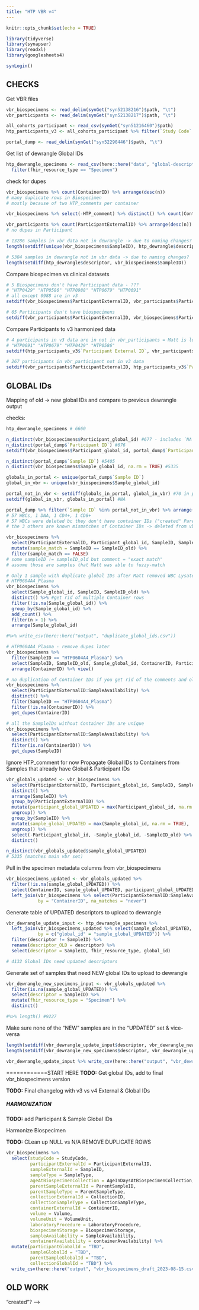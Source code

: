 ```yaml
---
title: "HTP VBR v4"
---
```


```r
knitr::opts_chunk$set(echo = TRUE)

library(tidyverse)
library(synapser)
library(readxl)
library(googlesheets4)

synLogin()
```


## CHECKS

Get VBR files

```r
vbr_biospecimens <- read_delim(synGet("syn52138216")$path, "\t")
vbr_participants <- read_delim(synGet("syn52138217")$path, "\t")

all_cohorts_participant <- read_csv(synGet("syn51216460")$path)
htp_participants_v3 <- all_cohorts_participant %>% filter(`Study Code` == "HTP")

portal_dump <- read_delim(synGet("syn52290446")$path, "\t")

```

Get list of dewrangle Global IDs
```r
htp_dewrangle_specimens <- read_csv(here::here("data", "global-descriptors-htp_2023-07-24.csv")) %>% 
  filter(fhir_resource_type == "Specimen")
```

check for dupes
```r
vbr_biospecimens %>% count(ContainerID) %>% arrange(desc(n))
# many duplicate rows in Biospecimen
# mostly because of two HTP_comments per container

vbr_biospecimens %>% select(-HTP_comment) %>% distinct() %>% count(ContainerID) %>% arrange(desc(n))

vbr_participants %>% count(ParticipantExternalID) %>% arrange(desc(n))
# no dupes in Participant
```


```r
# 13286 samples in vbr data not in dewrangle -> due to naming changes?
length(setdiff(unique(vbr_biospecimens$SampleID), htp_dewrangle$descriptor))

# 5384 samples in dewrangle not in vbr data -> due to naming changes?
length(setdiff(htp_dewrangle$descriptor, vbr_biospecimens$SampleID))
```

Compare biospecimen vs clinical datasets

```r
# 5 Biospecimens don't have Participant data - ???
# "HTP0429" "HTP0586" "HTP0988" "HTP0679" "HTP0691"
# all except 0988 are in v3
setdiff(vbr_biospecimens$ParticipantExternalID, vbr_participants$ParticipantExternalID)

# 65 Participants don't have biospecimens
setdiff(vbr_participants$ParticipantExternalID, vbr_biospecimens$ParticipantExternalID)
```


Compare Participants to v3 harmonized data

```r

# 4 participants in v3 data are in not in vbr_participants = Matt is looking for these
# "HTP0691" "HTP0679" "HTP0429" "HTP0586"
setdiff(htp_participants_v3$`Participant External ID`, vbr_participants$ParticipantExternalID)

# 267 participants in vbr_participant not in v3 data
setdiff(vbr_participants$ParticipantExternalID, htp_participants_v3$`Participant External ID`)

```

## GLOBAL IDs

Mapping of old -> new global IDs and compare to previous dewrangle output

checks:
```r
htp_dewrangle_specimens # 6660

n_distinct(vbr_biospecimens$Participant_global_id) #677 - includes `NA`
n_distinct(portal_dump$`Participant ID`) #676
setdiff(vbr_biospecimens$Participant_global_id, portal_dump$`Participant ID`) #NA

n_distinct(portal_dump$`Sample ID`) #5405
n_distinct(vbr_biospecimens$Sample_global_id, na.rm = TRUE) #5335

globals_in_portal <- unique(portal_dump$`Sample ID`)
global_in_vbr <- unique(vbr_biospecimens$Sample_global_id)

portal_not_in_vbr <- setdiff(globals_in_portal, global_in_vbr) #70 in portal, not in VBR
setdiff(global_in_vbr, globals_in_portal) #NA

portal_dump %>% filter(`Sample ID` %in% portal_not_in_vbr) %>% arrange(`Sample Type`)
# 57 WBCs, 1 DNA, 1 CD4+, 1 CD8+
# 57 WBCs were deleted bc they don't have container IDs ("created" Parent Samples)
# the 3 others are known mismatches of Container IDs -> deleted from vbr

vbr_biospecimens %>% 
  select(ParticipantExternalID, Participant_global_id, SampleID, SampleID_old, Sample_global_id, HTP_comment) %>% 
  mutate(sample_match = SampleID == SampleID_old) %>% 
  filter(sample_match == FALSE)
# some sampleID != sampleID_old but comment = "exact match"
# assume those are samples that Matt was able to fuzzy-match

# Only 1 sample with duplicate global IDs after Matt removed WBC Lysates
# HTP0604A4_Plasma
vbr_biospecimens %>%
  select(Sample_global_id, SampleID, SampleID_old) %>%
  distinct() %>% #get rid of multiple Container rows
  filter(!is.na(Sample_global_id)) %>% 
  group_by(Sample_global_id) %>% 
  add_count() %>%
  filter(n > 1) %>% 
  arrange(Sample_global_id)

#%>% write_csv(here::here("output", "duplicate_global_ids.csv"))

# HTP0604A4_Plasma - remove dupes later
vbr_biospecimens %>% 
  filter(SampleID == "HTP0604A4_Plasma") %>%
  select(SampleID, SampleID_old, Sample_global_id, ContainerID, ParticipantExternalID) %>% 
  arrange(ContainerID) %>% view()

# no duplication of Container IDs if you get rid of the comments and old ID cols
vbr_biospecimens %>%
  select(ParticipantExternalID:SampleAvailability) %>% 
  distinct() %>%
  filter(SampleID == "HTP0604A4_Plasma")
  filter(!is.na(ContainerID)) %>% 
  get_dupes(ContainerID)

# all the SampleIDs without Container IDs are unique
vbr_biospecimens %>%
  select(ParticipantExternalID:SampleAvailability) %>% 
  distinct() %>% 
  filter(is.na(ContainerID)) %>% 
  get_dupes(SampleID)
```


Ignore HTP_comment for now
Propagate Global IDs to Containers from Samples that already have Global & Participant IDs
```r
vbr_globals_updated <- vbr_biospecimens %>% 
  select(ParticipantExternalID, Participant_global_id, SampleID, SampleID_old, Sample_global_id, ContainerID) %>% 
  distinct() %>% 
  arrange(SampleID) %>% 
  group_by(ParticipantExternalID) %>% 
  mutate(participant_global_UPDATED = max(Participant_global_id, na.rm = TRUE), .after = Participant_global_id) %>% 
  ungroup() %>% 
  group_by(SampleID) %>% 
  mutate(sample_global_UPDATED = max(Sample_global_id, na.rm = TRUE), .after = Sample_global_id) %>%
  ungroup() %>% 
  select(-Participant_global_id, -Sample_global_id, -SampleID_old) %>% 
  distinct()

n_distinct(vbr_globals_updated$sample_global_UPDATED)
# 5335 (matches main vbr set)  
```

Pull in the specimen metadata columns from vbr_biospecimens
```r
vbr_biospecimens_updated <- vbr_globals_updated %>% 
  filter(!is.na(sample_global_UPDATED)) %>%  
  select(ContainerID, sample_global_UPDATED, participant_global_UPDATED) %>%
  left_join(vbr_biospecimens %>% select(ParticipantExternalID:SampleAvailability) %>% distinct(), 
            by = "ContainerID", na_matches = "never")
```

Generate table of UPDATED descriptors to upload to dewrangle
```r
vbr_dewrangle_update_input <- htp_dewrangle_specimens %>% 
  left_join(vbr_biospecimens_updated %>% select(sample_global_UPDATED, SampleID) %>% distinct(),
            by = c("global_id" = "sample_global_UPDATED")) %>% 
  filter(descriptor != SampleID) %>% 
  rename(descriptor_OLD = descriptor) %>% 
  select(descriptor = SampleID, fhir_resource_type, global_id)

# 4132 Global IDs need updated descriptors

```

Generate set of samples that need NEW global IDs to upload to dewrangle
```r
vbr_dewrangle_new_specimens_input <- vbr_globals_updated %>% 
  filter(is.na(sample_global_UPDATED)) %>% 
  select(descriptor = SampleID) %>% 
  mutate(fhir_resource_type = "Specimen") %>% 
  distinct() 

#%>% length() #9227
```


Make sure none of the "NEW" samples are in the "UPDATED" set & vice-versa
```r
length(setdiff(vbr_dewrangle_update_input$descriptor, vbr_dewrangle_new_specimens$descriptor))
length(setdiff(vbr_dewrangle_new_specimens$descriptor, vbr_dewrangle_update_input$descriptor))

```

```r
vbr_dewrangle_update_input %>% write_csv(here::here("output", "vbr_dewrangle_update_input.csv"))

```

============START HERE
**TODO:** Get global IDs, add to final vbr_biospecimens version

**TODO:** Final changelog with v3 vs v4 External & Global IDs


##### HARMONIZATION

**TODO:** add Participant & Sample Global IDs

Harmonize Biospecimen

**TODO:** CLean up NULL vs N/A
REMOVE DUPLICATE ROWS

```r
vbr_biospecimens %>% 
  select(studyCode = StudyCode,
         participantExternalId = ParticipantExternalID,
         sampleExternalId = SampleID,
         sampleType = SampleType,
         ageAtBiospecimenCollection = AgeInDaysAtBiospecimenCollection,
         parentSampleExternalId = ParentSampleID,
         parentSampleType = ParentSampleType,
         collectionExternalId = CollectionID,
         collectionSampleType = CollectionSampleType,
         containerExternalId = ContainerID,
         volume = Volume,
         volumeUnit = VolumeUnit,
         laboratoryProcedure = LaboratoryProcedure,
         biospecimenStorage = BiospecimenStorage,
         sampleAvailability = SampleAvailability,
         containerAvailability = containerAvailability) %>% 
  mutate(participantGlobalId = "TBD",
         sampleGlobalId = "TBD",
         parentSampleGlobalId = "TBD",
         collectionGlobalId = "TBD") %>% 
  write_csv(here::here("output", "vbr_biospecimens_draft_2023-08-15.csv"))

```



## OLD WORK

<!-- ## Get Unique Sample Types for enums -->

<!-- ```{r} -->
<!-- unique(c(vbr_biospecimens$SampleType,  -->
<!--          vbr_biospecimens$ParentSampleType, -->
<!--          vbr_biospecimens$CollectionSampleType)) %>% sort() -->
<!-- ``` -->

<!-- ## FIGURING OUT OLD VS NEW SAMPLE IDs -->

<!-- Get sample ID suffixes from dewrangle -->

<!-- ```{r} -->
<!-- htp_dewrangle %>%  -->
<!--   pull(descriptor) %>%  -->
<!--   str_replace("HTP.{5,7}_", "") %>%  -->
<!--   unique() -->
<!-- ``` -->

<!-- Get sample ID suffixes from VBR export -->

<!-- ```{r} -->
<!-- vbr_biospecimens %>%  -->
<!--   pull(SampleID) %>%  -->
<!--   str_replace("HTP.{5,7}_", "") %>%  -->
<!--   unique() -->
<!-- ``` -->

<!-- Read in Matt's lists of missing/unmatched samples -->

<!-- PART 1: 72 samples with --, 6 with NA or "Damaged BC"  -->
<!-- ```{r} -->
<!-- missing_containers <- read_delim(synGet("syn52293384")$path, "\t") %>%  -->
<!--   left_join(htp_dewrangle %>% select(global_id, descriptor), -->
<!--             by = c("Sample_global_id" = "global_id")) -->
<!-- ``` -->

<!-- look in aliquot.csv -->

<!-- ```{r} -->
<!-- aliquotcsv <- read_csv(synGet("syn52293019")$path) -->

<!-- aliquotcsv %>% filter(`Sample ID` %in% missing_containers$descriptor) -->
<!-- # these are all the Plasmas with NA or Damaged, so not helpful -->
<!-- ``` -->

<!-- compare v1 (htp_sample.csv) to v3 (FV_S71B1672_htp_samples_AND_COLLECTIONS_with_KF_global_ids_updated_2023-06-09.csv) -->

<!-- ```{r} -->
<!-- v1_sample_manifest <- read_csv(synGet("syn52293022")$path) #5494 -->
<!-- v3_sample_manifest <- read_csv(synGet("syn51514604")$path) #6430 -->
<!-- ``` -->
<!-- 161 samples in v1 aliquots.csv were not in v3  -->
<!-- -> Eric said 891 rows were dropped from aliquots.csv because of this -->
<!-- Per Matt, these should probably be deleted anyway, but he will check -->
<!-- ```{r} -->
<!-- #setdiff(v3_sample_manifest$`Sample External ID`, v1_sample_manifest$`Sample ID`) #1097 -->

<!-- v1_v3_setdiff <- setdiff(v1_sample_manifest$`Sample ID`, v3_sample_manifest$`Sample External ID`) #161 -->

<!-- htp_sample_manifest_robert %>%  -->
<!--   filter(`Sample ID` %in% v1_v3_setdiff) %>%  -->
<!--   write_csv(here::here("output", "v1_v3_setdiff.csv")) # sent to Matt -->
<!-- ``` -->


<!-- Look in v3 sample manifest -->
<!-- ```{r} -->
<!-- v3_sample_manifest %>% filter(`Sample External ID` %in% missing_containers$descriptor) -->

<!-- ``` -->

<!-- Look in portal dump -->
<!-- ```{r} -->
<!-- portal_dump <- read_tsv(synGet("syn52290446")$path) -->

<!-- missing_containers_that_have_files <- portal_dump %>%  -->
<!--   filter(`External Sample ID` %in% missing_containers$descriptor) %>%  -->
<!--   filter(Files != "--") %>%  -->
<!--   pull(`External Sample ID`) %>% unique() %>% sort() -->

<!-- #21 samples that don't have containers but do have files -->
<!-- ``` -->

<!-- Look in the HTP sample manifest file (Robert/Adam) -->
<!-- ```{r} -->
<!-- htp_sample_manifest_robert <- read_csv(synGet("syn48250502")$path) -->

<!-- htp_sample_manifest_robert %>%  -->
<!--   filter(`Sample ID` %in% missing_containers$descriptor) %>%  -->
<!--   pull(`Sample ID`) %>% unique() %>% sort() -->
<!-- # only the 6 Plasmas match Sample ID in Robert's sheet, and they don't have container IDs here either -->

<!-- # now look for those samples in Parent Sample column -->
<!-- htp_sample_manifest_robert %>%  -->
<!--   filter(`Parent Sample ID` %in% missing_containers$descriptor) %>% -->
<!--   pull(`Parent Sample ID`) %>% unique() -->
<!-- # 57, correct number -->
<!-- # these only appear as Parents and not Samples --> "created"? -->

<!-- ``` -->
<!-- From VBR Agenda 2023-05-30 -->

<!-- MISSING SAMPLES -->
<!-- 15 HTP samples with RNAseq in Data Service but not in portal  -->
<!-- These might have been in a small pilot - are there FASTQ files? Also public on GEO * check with Christina -->
<!-- HTP0084A2_RNA_paxgene -->
<!-- HTP0085B2_RNA_paxgene -->
<!-- HTP0204A_RNA_paxgene -->
<!-- HTP0206B_RNA_paxgene -->
<!-- HTP0288B_RNA_paxgene -->
<!-- HTP0302B_RNA_paxgene -->
<!-- HTP0310A_RNA_paxgene -->
<!-- HTP0322B_RNA_paxgene -->
<!-- HTP0326A_RNA_paxgene -->
<!-- HTP0328A_RNA_paxgene -->
<!-- HTP0332A_RNA_paxgene -->
<!-- HTP0338B_RNA_paxgene -->
<!-- HTP0348A_RNA_paxgene -->
<!-- HTP0351A_RNA_paxgene -->
<!-- HTP0442A2_RNA_paxgene -->


<!-- ```{r} -->
<!-- missing_15_samples <- c("HTP0084A2_RNA_paxgene", "HTP0085B2_RNA_paxgene", "HTP0204A_RNA_paxgene", "HTP0206B_RNA_paxgene", "HTP0288B_RNA_paxgene", "HTP0302B_RNA_paxgene", "HTP0310A_RNA_paxgene", "HTP0322B_RNA_paxgene", "HTP0326A_RNA_paxgene", "HTP0328A_RNA_paxgene", "HTP0332A_RNA_paxgene", "HTP0338B_RNA_paxgene", "HTP0348A_RNA_paxgene", "HTP0351A_RNA_paxgene", "HTP0442A2_RNA_paxgene") -->

<!-- setdiff(missing_containers_that_have_files, missing_15_samples) -->
<!-- ``` -->

<!-- PART 2: MISMATCHED CONTAINER IDs -->

<!-- ```{r} -->
<!-- unmatched_containers <- read_delim(synGet("syn52293382")$path, "\t") %>%  -->
<!--   left_join(htp_dewrangle %>% select(global_id, descriptor), -->
<!--             by = c("Sample_global_id" = "global_id")) -->
<!-- ``` -->
























